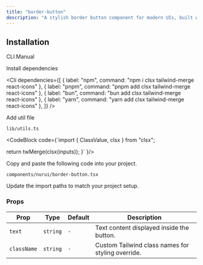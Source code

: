 ```yaml
---
title: "border-button"
description: "A stylish border button component for modern UIs, built with accessibility and  in mind."
---
```


<ComponentPreview componentName="borderButton" />

## Installation

<Tabs defaultValue="cli">

<TabsList>
  <TabsTrigger value="cli">CLI</TabsTrigger>
  <TabsTrigger value="manual">Manual</TabsTrigger>
</TabsList>

<TabsContent value="cli">
  <Cli />
</TabsContent>

<TabsContent value="manual">

<Steps>

<Step>Install dependencies</Step>

<Cli
  dependencies={[
    { label: "npm", command: "npm i clsx tailwind-merge react-icons" },
    { label: "pnpm", command: "pnpm add clsx tailwind-merge react-icons" },
    { label: "bun", command: "bun add clsx tailwind-merge react-icons" },
    { label: "yarn", command: "yarn add clsx tailwind-merge react-icons" },
  ]}
/>

<Step>Add util file</Step>

`lib/utils.ts`

<CodeBlock 
code={`import { ClassValue, clsx } from "clsx";

  return twMerge(clsx(inputs));
}`
}/>

<Step>Copy and paste the following code into your project.</Step>

`components/nurui/border-button.tsx`

<CodeBlock componentName="borderButton" fileName="border-button" />

<Step>Update the import paths to match your project setup.</Step>

</Steps>

</TabsContent>

</Tabs>

### Props

| Prop        | Type     | Default | Description                                       |
| ----------- | -------- | ------- | ------------------------------------------------- |
| `text`      | `string` | `-`     | Text content displayed inside the button.         |
| `className` | `string` | `-`     | Custom Tailwind class names for styling override. |
